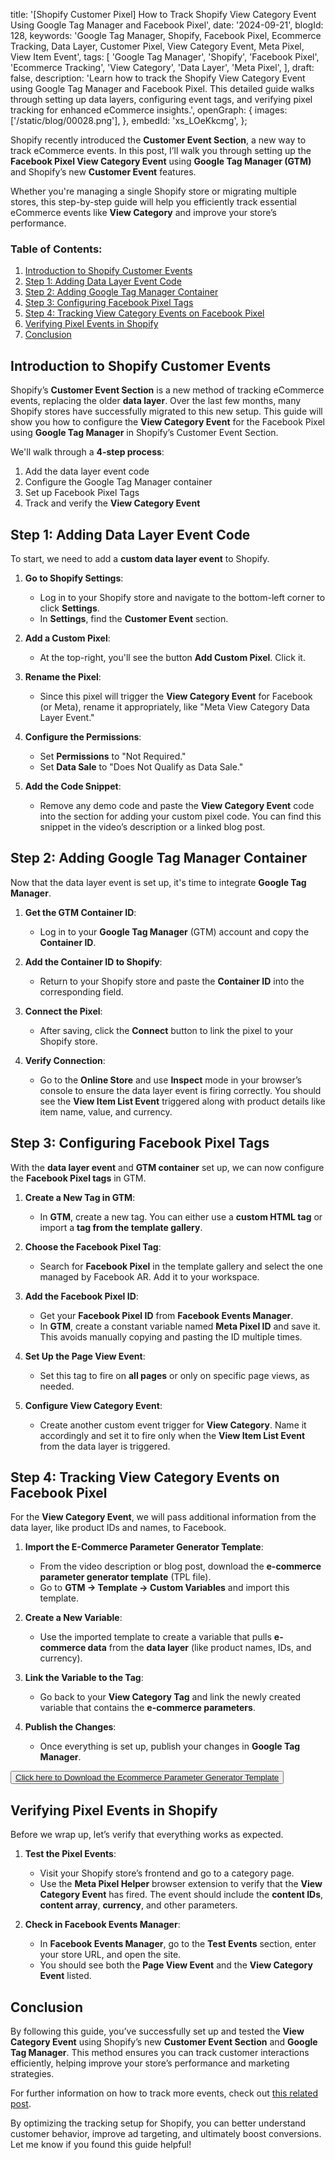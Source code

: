   title:
    '[Shopify Customer Pixel] How to Track Shopify View Category Event Using Google Tag Manager and Facebook Pixel',
  date: '2024-09-21',
  blogId: 128,
  keywords:
    'Google Tag Manager, Shopify, Facebook Pixel, Ecommerce Tracking, Data Layer, Customer Pixel, View Category Event, Meta Pixel, View Item Event',
  tags: [
    'Google Tag Manager',
    'Shopify',
    'Facebook Pixel',
    'Ecommerce Tracking',
    'View Category',
    'Data Layer',
    'Meta Pixel',
  ],
  draft: false,
  description:
    'Learn how to track the Shopify View Category Event using Google Tag Manager and Facebook Pixel. This detailed guide walks through setting up data layers, configuring event tags, and verifying pixel tracking for enhanced eCommerce insights.',
  openGraph: {
    images: ['/static/blog/00028.png'],
  },
  embedId: 'xs_LOeKkcmg',
};

<BlogHeader metadata={metadata} />

Shopify recently introduced the **Customer Event Section**, a new way to track eCommerce events. In this post, I’ll walk you through setting up the **Facebook Pixel View Category Event** using **Google Tag Manager (GTM)** and Shopify’s new **Customer Event** features.

Whether you're managing a single Shopify store or migrating multiple stores, this step-by-step guide will help you efficiently track essential eCommerce events like **View Category** and improve your store’s performance.

### Table of Contents:

1. [Introduction to Shopify Customer Events](#introduction-to-shopify-customer-events)
2. [Step 1: Adding Data Layer Event Code](#step-1-adding-data-layer-event-code)
3. [Step 2: Adding Google Tag Manager Container](#step-2-adding-google-tag-manager-container)
4. [Step 3: Configuring Facebook Pixel Tags](#step-3-configuring-facebook-pixel-tags)
5. [Step 4: Tracking View Category Events on Facebook Pixel](#step-4-tracking-view-category-events-on-facebook-pixel)
6. [Verifying Pixel Events in Shopify](#verifying-pixel-events-in-shopify)
7. [Conclusion](#conclusion)

## Introduction to Shopify Customer Events

Shopify’s **Customer Event Section** is a new method of tracking eCommerce events, replacing the older **data layer**. Over the last few months, many Shopify stores have successfully migrated to this new setup. This guide will show you how to configure the **View Category Event** for the Facebook Pixel using **Google Tag Manager** in Shopify’s Customer Event Section.

We'll walk through a **4-step process**:

1. Add the data layer event code
2. Configure the Google Tag Manager container
3. Set up Facebook Pixel Tags
4. Track and verify the **View Category Event**

## Step 1: Adding Data Layer Event Code

To start, we need to add a **custom data layer event** to Shopify.

1. **Go to Shopify Settings**:

   - Log in to your Shopify store and navigate to the bottom-left corner to click **Settings**.
   - In **Settings**, find the **Customer Event** section.

2. **Add a Custom Pixel**:

   - At the top-right, you'll see the button **Add Custom Pixel**. Click it.

3. **Rename the Pixel**:

   - Since this pixel will trigger the **View Category Event** for Facebook (or Meta), rename it appropriately, like "Meta View Category Data Layer Event."

4. **Configure the Permissions**:

   - Set **Permissions** to "Not Required."
   - Set **Data Sale** to "Does Not Qualify as Data Sale."

5. **Add the Code Snippet**:
   - Remove any demo code and paste the **View Category Event** code into the section for adding your custom pixel code. You can find this snippet in the video’s description or a linked blog post.

<DataLayerCodeBlock fileName="view_item_list.js" />

## Step 2: Adding Google Tag Manager Container

Now that the data layer event is set up, it's time to integrate **Google Tag Manager**.

1. **Get the GTM Container ID**:

   - Log in to your **Google Tag Manager** (GTM) account and copy the **Container ID**.

2. **Add the Container ID to Shopify**:

   - Return to your Shopify store and paste the **Container ID** into the corresponding field.

3. **Connect the Pixel**:

   - After saving, click the **Connect** button to link the pixel to your Shopify store.

4. **Verify Connection**:
   - Go to the **Online Store** and use **Inspect** mode in your browser’s console to ensure the data layer event is firing correctly. You should see the **View Item List Event** triggered along with product details like item name, value, and currency.

## Step 3: Configuring Facebook Pixel Tags

With the **data layer event** and **GTM container** set up, we can now configure the **Facebook Pixel tags** in GTM.

1. **Create a New Tag in GTM**:

   - In **GTM**, create a new tag. You can either use a **custom HTML tag** or import a **tag from the template gallery**.

2. **Choose the Facebook Pixel Tag**:

   - Search for **Facebook Pixel** in the template gallery and select the one managed by Facebook AR. Add it to your workspace.

3. **Add the Facebook Pixel ID**:

   - Get your **Facebook Pixel ID** from **Facebook Events Manager**.
   - In **GTM**, create a constant variable named **Meta Pixel ID** and save it. This avoids manually copying and pasting the ID multiple times.

4. **Set Up the Page View Event**:

   - Set this tag to fire on **all pages** or only on specific page views, as needed.

5. **Configure View Category Event**:
   - Create another custom event trigger for **View Category**. Name it accordingly and set it to fire only when the **View Item List Event** from the data layer is triggered.

## Step 4: Tracking View Category Events on Facebook Pixel

For the **View Category Event**, we will pass additional information from the data layer, like product IDs and names, to Facebook.

1. **Import the E-Commerce Parameter Generator Template**:

   - From the video description or blog post, download the **e-commerce parameter generator template** (TPL file).
   - Go to **GTM → Template → Custom Variables** and import this template.

2. **Create a New Variable**:

   - Use the imported template to create a variable that pulls **e-commerce data** from the **data layer** (like product names, IDs, and currency).

3. **Link the Variable to the Tag**:

   - Go back to your **View Category Tag** and link the newly created variable that contains the **e-commerce parameters**.

4. **Publish the Changes**:
   - Once everything is set up, publish your changes in **Google Tag Manager**.

<AuthenticatedLayout>
  <Button className="p-6">
    <a href="/static/templates/Ecommerce-Parameter-Generator.tpl" download>
      Click here to Download the Ecommerce Parameter Generator Template
    </a>
  </Button>
</AuthenticatedLayout>

## Verifying Pixel Events in Shopify

Before we wrap up, let’s verify that everything works as expected.

1. **Test the Pixel Events**:

   - Visit your Shopify store’s frontend and go to a category page.
   - Use the **Meta Pixel Helper** browser extension to verify that the **View Category Event** has fired. The event should include the **content IDs**, **content array**, **currency**, and other parameters.

2. **Check in Facebook Events Manager**:
   - In **Facebook Events Manager**, go to the **Test Events** section, enter your store URL, and open the site.
   - You should see both the **Page View Event** and the **View Category Event** listed.

## Conclusion

By following this guide, you’ve successfully set up and tested the **View Category Event** using Shopify’s new **Customer Event Section** and **Google Tag Manager**. This method ensures you can track customer interactions efficiently, helping improve your store’s performance and marketing strategies.

For further information on how to track more events, check out [this related post](#).

By optimizing the tracking setup for Shopify, you can better understand customer behavior, improve ad targeting, and ultimately boost conversions. Let me know if you found this guide helpful!
